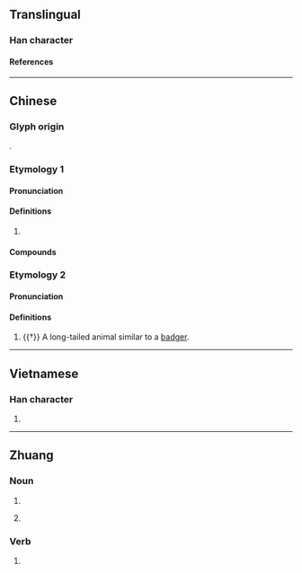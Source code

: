 {{also|犸}}
{{character info}}
==Translingual==

===Han character===
{{Han char|rn=94|rad=犬|as=09|sn=12|four=|canj=KHSQF|ids=⿰犭馬}}

====References====
{{Han ref|kx=0716.300|dkj=20595|hdz=21361.140|uh=7341}}

----

==Chinese==
{{zh-forms|s=犸}}

===Glyph origin===
{{Han compound|犬|alt1=犭|馬|ls=psc|c1=s|c2=p}}.

===Etymology 1===

====Pronunciation====
{{zh-pron
|m=獁
|c=maa5
|cat=n
}}

====Definitions====
{{zh-hanzi}}

# {{zh-only|猛獁}}

====Compounds====
{{zh-der|猛獁|猛獁象}}

===Etymology 2===

====Pronunciation====
{{zh-pron
|m=mà
|cat=n
}}

====Definitions====
{{zh-hanzi}}

# {{†}} A long-tailed animal similar to a [[badger]].

----

==Vietnamese==

===Han character===
{{vi-readings|reading=mã|rs=犬09}}

# {{rfdef|vi|sort=犬09}}

----

==Zhuang==

===Noun===
{{za-head|noun}}

# {{za-sawndip form of|ma||dog}}
# {{lb|za|less common}} {{za-sawndip form of|max||horse}}

===Verb===
{{za-head|verb}}

# {{za-sawndip form of|ma||return; come}}